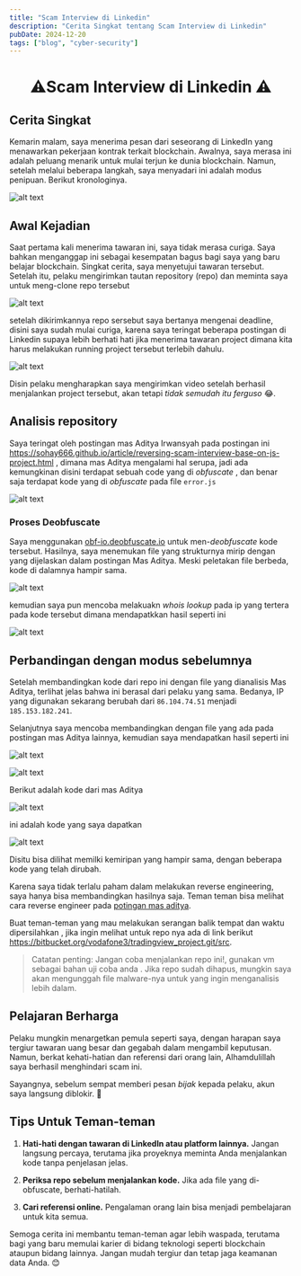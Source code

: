 ```yaml
---
title: "Scam Interview di Linkedin"
description: "Cerita Singkat tentang Scam Interview di Linkedin"
pubDate: 2024-12-20
tags: ["blog", "cyber-security"]
---
```


<h1><center>⚠️Scam Interview di Linkedin ⚠️</center></h1>

<h2>Cerita Singkat </h2>
<p>Kemarin malam, saya menerima pesan dari seseorang di LinkedIn yang menawarkan pekerjaan kontrak terkait blockchain. Awalnya, saya merasa ini adalah peluang menarik untuk mulai terjun ke dunia blockchain. Namun, setelah melalui beberapa langkah, saya menyadari ini adalah modus penipuan. Berikut kronologinya. </p>

![alt text](assets/scam-linkedin-interview/image.png)

<h2> Awal Kejadian </h2>
<p>Saat pertama kali menerima tawaran ini, saya tidak merasa curiga. Saya bahkan menganggap ini sebagai kesempatan bagus bagi saya yang baru belajar blockchain. Singkat cerita, saya menyetujui tawaran tersebut. Setelah itu, pelaku mengirimkan tautan repository (repo) dan meminta saya untuk meng-clone repo tersebut</p>

![alt text](assets/scam-linkedin-interview/image-1.png)

<p> setelah dikirimkannya repo sersebut saya bertanya mengenai deadline, disini saya sudah mulai curiga, karena saya teringat beberapa postingan di Linkedin supaya lebih berhati hati jika menerima tawaran project dimana kita harus melakukan running project tersebut terlebih dahulu. </p>

![alt text](assets/scam-linkedin-interview/image-2.png)

<p>Disin pelaku mengharapkan saya mengirimkan video setelah berhasil menjalankan project tersebut, akan tetapi <i>tidak semudah itu ferguso </i> 😂.</p> 

<h2>Analisis repository</h2>

Saya teringat oleh postingan mas Aditya Irwansyah pada postingan ini https://sohay666.github.io/article/reversing-scam-interview-base-on-js-project.html , dimana mas Aditya mengalami hal serupa, jadi ada kemungkinan disini terdapat sebuah code yang di <i>obfuscate</i> , dan benar saja terdapat kode yang di <i>obfuscate</i> pada file `error.js`

![alt text](assets/scam-linkedin-interview/image-3.png)

### Proses Deobfuscate
Saya menggunakan [obf-io.deobfuscate.io](https://obf-io.deobfuscate.io/) untuk men-<i>deobfuscate</i> kode tersebut. Hasilnya, saya menemukan file yang strukturnya mirip dengan yang dijelaskan dalam postingan Mas Aditya. Meski peletakan file berbeda, kode di dalamnya hampir sama.

![alt text](assets/scam-linkedin-interview/image-4.png)

kemudian saya pun mencoba melakuakn <i>whois lookup</i> pada ip yang tertera pada kode tersebut dimana mendapatkkan hasil seperti ini

![alt text](assets/scam-linkedin-interview/image-5.png)

## Perbandingan dengan modus sebelumnya 

Setelah membandingkan kode dari repo ini dengan file yang dianalisis Mas Aditya, terlihat jelas bahwa ini berasal dari pelaku yang sama. Bedanya, IP yang digunakan sekarang berubah dari `86.104.74.51` menjadi `185.153.182.241`.

Selanjutnya saya mencoba membandingkan dengan file yang ada pada postingan mas Aditya lainnya, kemudian saya mendapatkan hasil seperti ini

![alt text](assets/scam-linkedin-interview/image-6.png)

![alt text](assets/scam-linkedin-interview/image-7.png)

Berikut adalah kode dari mas Aditya

![alt text](assets/scam-linkedin-interview/image-8.png)

ini adalah kode yang saya dapatkan

![alt text](image-9.png)

Disitu bisa dilihat memilki kemiripan yang hampir sama, dengan beberapa kode yang telah dirubah. 

 Karena saya tidak terlalu paham dalam melakukan reverse engineering, saya hanya bisa membandingkan hasilnya saja. Teman teman bisa melihat cara reverse engineer pada [potingan mas aditya](https://sohay666.github.io/article/reversing-scam-interview-base-on-js-project.html). 
 
 Buat teman-teman yang mau melakukan serangan balik tempat dan waktu dipersilahkan , jika ingin melihat untuk repo nya ada di link berikut https://bitbucket.org/vodafone3/tradingview_project.git/src. 
 > Catatan penting: Jangan coba menjalankan repo ini!, gunakan vm sebagai bahan uji coba anda .  Jika repo sudah dihapus, mungkin saya akan mengunggah file malware-nya untuk yang ingin menganalisis lebih dalam.

## Pelajaran Berharga
Pelaku mungkin menargetkan pemula seperti saya, dengan harapan saya tergiur tawaran uang besar dan gegabah dalam mengambil keputusan. Namun, berkat kehati-hatian dan referensi dari orang lain, Alhamdulillah saya berhasil menghindari scam ini.

Sayangnya, sebelum sempat memberi pesan <i>bijak</i> kepada pelaku, akun saya langsung diblokir. 🤣


## Tips Untuk Teman-teman
1. <b>Hati-hati dengan tawaran di LinkedIn atau platform lainnya.</b> Jangan langsung percaya, terutama jika proyeknya meminta Anda menjalankan kode tanpa penjelasan jelas.
   
2. <b>Periksa repo sebelum menjalankan kode.</b> Jika ada file yang di-obfuscate, berhati-hatilah.
   
3. <b>Cari referensi online.</b> Pengalaman orang lain bisa menjadi pembelajaran untuk kita semua.

Semoga cerita ini membantu teman-teman agar lebih waspada, terutama bagi yang baru memulai karier di bidang teknologi seperti blockchain ataupun bidang lainnya. Jangan mudah tergiur dan tetap jaga keamanan data Anda. 😊